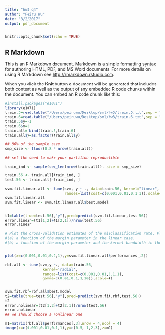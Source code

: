 ```yaml
---
title: "hw3 q4"
author: "Peiru Wu"
date: "3/2/2017"
output: pdf_document
---
```


```r
knitr::opts_chunk$set(echo = TRUE)
```

## R Markdown

This is an R Markdown document. Markdown is a simple formatting syntax for authoring HTML, PDF, and MS Word documents. For more details on using R Markdown see <http://rmarkdown.rstudio.com>.

When you click the **Knit** button a document will be generated that includes both content as well as the output of any embedded R code chunks within the document. You can embed an R code chunk like this:

```r
#install.packages("e1071")
library(e1071)
train.5=read.table("/Users/peiruwu/Desktop/sml/hw3/train.5.txt",sep = ",")
train.6=read.table("/Users/peiruwu/Desktop/sml/hw3/train.6.txt",sep = ",")
train.5$y=-1
train.6$y=1
train.all=rbind(train.5,train.6)
train.all$y=as.factor(train.all$y)
```

```r

## 80% of the sample size
smp_size <- floor(0.8 * nrow(train.all))

## set the seed to make your partition reproductible

train_ind <- sample(seq_len(nrow(train.all)), size = smp_size)

train.56 <- train.all[train_ind, ]
test.56 <- train.all[-train_ind, ]
```

```r
svm.fit.linear.all <- tune(svm, y ~ ., data=train.56, kernel="linear",
                           ranges=list(cost=c(0.001,0.01,0.1,1)),scale=F)
svm.fit.linear.all
svm.fit.linear <- svm.fit.linear.all$best.model


t1=table(true=test.56[,"y"],pred=predict(svm.fit.linear,test.56))
error.linear=(t1[1,2]+t1[2,1])/nrow(test.56)
error.linear
```



```r
# Plot the cross-validation estimates of the misclassification rate. Please plot the rate as
#(a) a function of the margin parameter in the linear case.
#(b) a function of the margin parameter and the kernel bandwidth in the non-linear case (you are encouraged to use heat map here).


plot(x=c(0.001,0.01,0.1,1),y=svm.fit.linear.all$performances[,2])


```


```r
rbf.all <- tune(svm,y ~., data=train.56, 
                 kernel='radial', 
                 ranges=list(cost=c(0.001,0.01,0.1,1),
                 gamma=c(0.01,0.1,1,10)),scale=F)


svm.fit.rbf=rbf.all$best.model
t2=table(true=test.56[,"y"],pred=predict(svm.fit.rbf,test.56))
t2
error.nolinear=(t2[1,2]+t2[2,1])/nrow(test.56)
error.nolinear
## we should choose a nonlinear one
```


```r
m1=matrix(rbf.all$performances[,3],nrow = 4,ncol = 4)
image(x=c(0.001,0.01,0.1,1),y=c(0.5, 1,2,3),z=m1)
```
